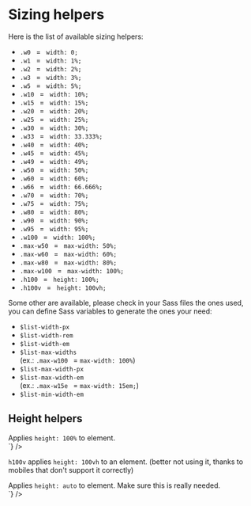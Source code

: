 
<Meta title={getTitle(__filename)} />

# Sizing helpers

Here is the list of available sizing helpers:

<ul class="list-2columns on-tablet-list-1column">
  <li><code>.w0 </code> = <code> width: 0;</code></li>
  <li><code>.w1 </code> = <code> width: 1%;</code></li>
  <li><code>.w2 </code> = <code> width: 2%;</code></li>
  <li><code>.w3 </code> = <code> width: 3%;</code></li>
  <li><code>.w5 </code> = <code> width: 5%;</code></li>
  <li><code>.w10 </code> = <code> width: 10%;</code></li>
  <li><code>.w15 </code> = <code> width: 15%;</code></li>
  <li><code>.w20 </code> = <code> width: 20%;</code></li>
  <li><code>.w25 </code> = <code> width: 25%;</code></li>
  <li><code>.w30 </code> = <code> width: 30%;</code></li>
  <li><code>.w33 </code> = <code> width: 33.333%;</code></li>
  <li><code>.w40 </code> = <code> width: 40%;</code></li>
  <li><code>.w45 </code> = <code> width: 45%;</code></li>
  <li><code>.w49 </code> = <code> width: 49%;</code></li>
  <li><code>.w50 </code> = <code> width: 50%;</code></li>
  <li><code>.w60 </code> = <code> width: 60%;</code></li>
  <li><code>.w66 </code> = <code> width: 66.666%;</code></li>
  <li><code>.w70 </code> = <code> width: 70%;</code></li>
  <li><code>.w75 </code> = <code> width: 75%;</code></li>
  <li><code>.w80 </code> = <code> width: 80%;</code></li>
  <li><code>.w90 </code> = <code> width: 90%;</code></li>
  <li><code>.w95 </code> = <code> width: 95%;</code></li>
  <li><code>.w100 </code> = <code> width: 100%;</code></li>
  <li><code>.max-w50 </code> = <code> max-width: 50%;</code></li>
  <li><code>.max-w60 </code> = <code> max-width: 60%;</code></li>
  <li><code>.max-w80 </code> = <code> max-width: 80%;</code></li>
  <li><code>.max-w100 </code> = <code> max-width: 100%;</code></li>
  <li><code>.h100 </code> = <code> height: 100%;</code></li>
  <li><code>.h100v </code> = <code> height: 100vh;</code></li>
</ul>

Some other are available, please check in your Sass files the ones used, you can define Sass variables to generate the ones your need:

<ul class="list-2columns on-tablet-list-1column">
  <li><code>$list-width-px</code></li>
  <li><code>$list-width-rem</code></li>
  <li><code>$list-width-em</code></li>
  <li><code>$list-max-widths</code><br /> (ex.: <code>.max-w100 </code> = <code>max-width: 100%</code>)</li>
  <li><code>$list-max-width-px</code></li>
  <li><code>$list-max-width-em</code><br />  (ex.: <code>.max-w15e </code> = <code>max-width: 15em;</code>)</li>
  <li><code>$list-min-width-em</code></li>
</ul>

<h2>Height helpers</h2>

<div class="flex flex-justify-space-between mb2 on-mobile-flex-column">
  <div class="w49 flex-align-self-center">
    Applies <code>height: 100%</code> to element.
  </div>
  <div class="w49">
<Source
  language='html'
  dark
  format
  code={`
<div className="h100">
`}
/>

  </div>
</div>

<code>h100v</code> applies <code>height: 100vh</code> to an element. (better <span class="text-uppercase">not</span> using it, thanks to mobiles that don't support it correctly)


<div class="flex flex-justify-space-between mb2 on-mobile-flex-column">
	<div class="w49 flex-align-self-center">
	  Applies <code>height: auto</code> to element. Make sure this is really needed.
	</div>
  <div class="w49">
<Source
  language='html'
  dark
  format
  code={`
<div className="hauto">
`}
/>
	</div>
</div>
